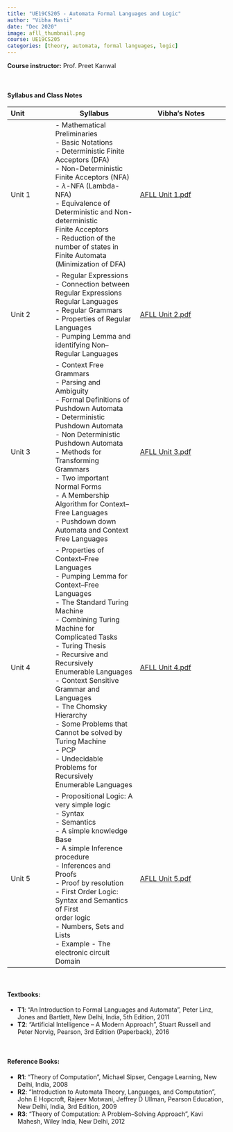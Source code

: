 ```yaml
---
title: "UE19CS205 - Automata Formal Languages and Logic"
author: "Vibha Masti"
date: "Dec 2020"
image: afll_thumbnail.png
course: UE19CS205
categories: [theory, automata, formal languages, logic]
---
```


**Course instructor:** Prof. Preet Kanwal

<br>


#### Syllabus and Class Notes

| Unit              | Syllabus                         |       Vibha's Notes                |
| :---------------- | -------------------------------- | ---------------------------------- |
| Unit 1            | - Mathematical Preliminaries \
                      - Basic Notations \
                      - Deterministic Finite Acceptors (DFA)  \
                      - Non-Deterministic Finite Acceptors (NFA) \
                      - $\lambda$-NFA (Lambda-NFA) \
                      - Equivalence of Deterministic and Non-deterministic \
                        Finite Acceptors \
                      - Reduction of the number of states in Finite Automata \
                        (Minimization of DFA)          | [AFLL Unit 1.pdf](AFLL%20Unit%201.pdf) |
| Unit 2            | - Regular Expressions  \
                      - Connection between Regular Expressions Regular Languages \
                      - Regular Grammars  \
                      - Properties of Regular Languages \
                      - Pumping Lemma and identifying Non–Regular Languages | [AFLL Unit 2.pdf](AFLL%20Unit%202.pdf) |
| Unit 3            | - Context Free Grammars \
                      - Parsing and Ambiguity \
                      - Formal Definitions of Pushdown Automata \
                      - Deterministic Pushdown Automata \
                      - Non Deterministic Pushdown Automata \
                      - Methods for Transforming Grammars \
                      - Two important Normal Forms \
                      - A Membership Algorithm for Context–Free Languages \
                      - Pushdown down Automata and Context Free Languages   | [AFLL Unit 3.pdf](AFLL%20Unit%203.pdf) |
| Unit 4            | - Properties of Context–Free Languages \
                      - Pumping Lemma for Context–Free Languages \
                      - The Standard Turing Machine \
                      - Combining Turing Machine for Complicated Tasks \
                      - Turing Thesis \
                      - Recursive and Recursively Enumerable Languages \
                      - Context Sensitive Grammar and Languages \
                      - The Chomsky Hierarchy \
                      - Some Problems that Cannot be solved by Turing Machine \
                      - PCP \
                      - Undecidable Problems for Recursively Enumerable Languages  | [AFLL Unit 4.pdf](AFLL%20Unit%204.pdf) |
| Unit 5            | - Propositional Logic: A very simple logic \
                      - Syntax \
                      - Semantics \
                      - A simple knowledge Base \
                      - A simple Inference procedure \
                      - Inferences and Proofs \
                      - Proof by resolution \
                      - First Order Logic: Syntax and Semantics of First \
                        order logic \
                      - Numbers, Sets and Lists \
                      - Example - The electronic circuit Domain   | [AFLL Unit 5.pdf](AFLL%20Unit%205.pdf) |


<br>


#### Textbooks: 

-  **T1**: "An Introduction to Formal Languages and Automata", Peter Linz, Jones and Bartlett, New Delhi, India, 5th Edition, 2011
-  **T2**: "Artificial Intelligence – A Modern Approach", Stuart Russell and Peter Norvig, Pearson, 3rd Edition (Paperback), 2016

<br>

#### Reference Books:

- **R1**: "Theory of Computation", Michael Sipser, Cengage Learning, New Delhi, India, 2008
- **R2**: "Introduction to Automata Theory, Languages, and Computation", John E Hopcroft, Rajeev Motwani, Jeffrey D Ullman, Pearson Education, New Delhi, India, 3rd Edition, 2009
- **R3**: "Theory of Computation: A Problem–Solving Approach", Kavi Mahesh, Wiley India, New Delhi, 2012

<br>
